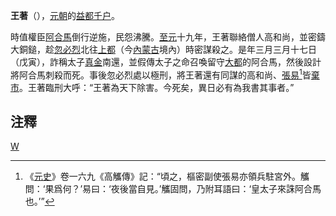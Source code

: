 '''王著'''（{{bd|?||?|}}），[[元朝|元朝]]的[[益都|益都]][[千戶制|千户]]。

時值權臣[[阿合馬|阿合馬]]倒行逆施，民怨沸騰。[[至元_(元世祖)|至元]]十九年，王著聯絡僧人高和尚，並密鑄大銅鎚，趁[[忽必烈|忽必烈]]北往[[元上都|上都]]（今[[內蒙古|內蒙古]]境內）時密謀殺之。是年三月三月十七日（戊寅），詐稱太子[[真金|真金]]南還，並假傳太子之命召喚留守[[元大都|大都]]的阿合馬，然後設計將阿合馬刺殺而死。事後忽必烈處以極刑，將王著還有同謀的高和尚、[[張易|張易]]<ref>《[[元史|元史]]》卷一六九《高觿傳》記：“頃之，樞密副使張易亦領兵駐宮外。觿問：‘果爲何？’易曰：‘夜後當自見。’觿固問，乃附耳語曰：‘皇太子來誅阿合馬也。’”</ref>皆[[棄市|棄市]]。王著臨刑大呼：“王著為天下除害。今死矣，異日必有為我書其事者。”

==注釋==
{{reflist}}
[[category:元朝軍事人物|W]]
